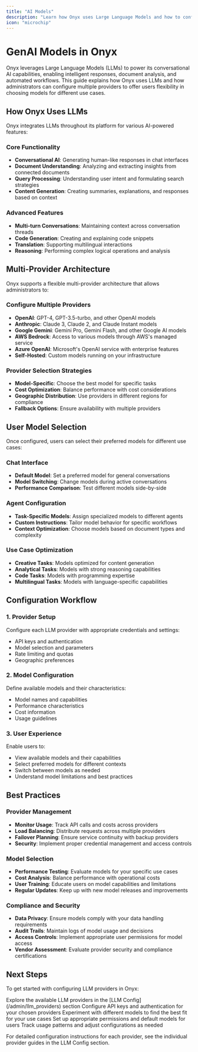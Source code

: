 ```yaml
---
title: "AI Models"
description: "Learn how Onyx uses Large Language Models and how to configure multiple providers for different use cases"
icon: "microchip"
---
```


# GenAI Models in Onyx

Onyx leverages Large Language Models (LLMs) to power its conversational AI capabilities, enabling intelligent responses,
document analysis, and automated workflows.
This guide explains how Onyx uses LLMs and how administrators can configure multiple providers to offer users
flexibility in choosing models for different use cases.

## How Onyx Uses LLMs

Onyx integrates LLMs throughout its platform for various AI-powered features:

### Core Functionality

- **Conversational AI**: Generating human-like responses in chat interfaces
- **Document Understanding**: Analyzing and extracting insights from connected documents
- **Query Processing**: Understanding user intent and formulating search strategies
- **Content Generation**: Creating summaries, explanations, and responses based on context

### Advanced Features

- **Multi-turn Conversations**: Maintaining context across conversation threads
- **Code Generation**: Creating and explaining code snippets
- **Translation**: Supporting multilingual interactions
- **Reasoning**: Performing complex logical operations and analysis

## Multi-Provider Architecture

Onyx supports a flexible multi-provider architecture that allows administrators to:

### Configure Multiple Providers

- **OpenAI**: GPT-4, GPT-3.5-turbo, and other OpenAI models
- **Anthropic**: Claude 3, Claude 2, and Claude Instant models
- **Google Gemini**: Gemini Pro, Gemini Flash, and other Google AI models
- **AWS Bedrock**: Access to various models through AWS's managed service
- **Azure OpenAI**: Microsoft's OpenAI service with enterprise features
- **Self-Hosted**: Custom models running on your infrastructure

### Provider Selection Strategies

- **Model-Specific**: Choose the best model for specific tasks
- **Cost Optimization**: Balance performance with cost considerations
- **Geographic Distribution**: Use providers in different regions for compliance
- **Fallback Options**: Ensure availability with multiple providers

## User Model Selection

Once configured, users can select their preferred models for different use cases:

### Chat Interface

- **Default Model**: Set a preferred model for general conversations
- **Model Switching**: Change models during active conversations
- **Performance Comparison**: Test different models side-by-side

### Agent Configuration

- **Task-Specific Models**: Assign specialized models to different agents
- **Custom Instructions**: Tailor model behavior for specific workflows
- **Context Optimization**: Choose models based on document types and complexity

### Use Case Optimization

- **Creative Tasks**: Models optimized for content generation
- **Analytical Tasks**: Models with strong reasoning capabilities
- **Code Tasks**: Models with programming expertise
- **Multilingual Tasks**: Models with language-specific capabilities

## Configuration Workflow

### 1. Provider Setup

Configure each LLM provider with appropriate credentials and settings:
- API keys and authentication
- Model selection and parameters
- Rate limiting and quotas
- Geographic preferences

### 2. Model Configuration

Define available models and their characteristics:
- Model names and capabilities
- Performance characteristics
- Cost information
- Usage guidelines

### 3. User Experience

Enable users to:
- View available models and their capabilities
- Select preferred models for different contexts
- Switch between models as needed
- Understand model limitations and best practices

## Best Practices

### Provider Management

- **Monitor Usage**: Track API calls and costs across providers
- **Load Balancing**: Distribute requests across multiple providers
- **Failover Planning**: Ensure service continuity with backup providers
- **Security**: Implement proper credential management and access controls

### Model Selection

- **Performance Testing**: Evaluate models for your specific use cases
- **Cost Analysis**: Balance performance with operational costs
- **User Training**: Educate users on model capabilities and limitations
- **Regular Updates**: Keep up with new model releases and improvements

### Compliance and Security

- **Data Privacy**: Ensure models comply with your data handling requirements
- **Audit Trails**: Maintain logs of model usage and decisions
- **Access Controls**: Implement appropriate user permissions for model access
- **Vendor Assessment**: Evaluate provider security and compliance certifications

## Next Steps

To get started with configuring LLM providers in Onyx:

<Steps>
  <Step title="Review Provider Options">
    Explore the available LLM providers in the [LLM Config](/admin/llm_providers) section
  </Step>

  <Step title="Set Up Credentials">
    Configure API keys and authentication for your chosen providers
  </Step>

  <Step title="Test Models">
    Experiment with different models to find the best fit for your use cases
  </Step>

  <Step title="Configure User Access">
    Set up appropriate permissions and default models for users
  </Step>

  <Step title="Monitor and Optimize">
    Track usage patterns and adjust configurations as needed
  </Step>
</Steps>

For detailed configuration instructions for each provider, see the individual provider guides in the LLM Config section.
